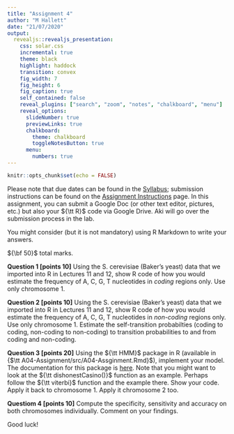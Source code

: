 ```yaml
---
title: "Assignment 4"
author: "M Hallett"
date: "21/07/2020"
output: 
  revealjs::revealjs_presentation:
    css: solar.css
    incremental: true
    theme: black
    highlight: haddock
    transition: convex
    fig_width: 7
    fig_height: 6
    fig_caption: true
    self_contained: false
    reveal_plugins: ["search", "zoom", "notes", "chalkboard", "menu"]
    reveal_options:
      slideNumber: true
      previewLinks: true
      chalkboard: 
        theme: chalkboard
        toggleNotesButton: true
      menu:
        numbers: true
---
```


```r
knitr::opts_chunk$set(echo = FALSE)
```

Please note that due dates can be found in the [Syllabus](/Syllabus); submission instructions can be found on the [Assignment Instructions](/Assignments) page. In this assignment, you can submit a Google Doc (or other text editor, pictures, etc.) but also your ${\tt R}$ code via Google Drive. 
Aki will go over the submission process in the lab.

You might consider (but it is not mandatory) using R Markdown to write your answers.

${\bf 50}$ total marks.

__Question 1 [points 10]__
Using the S. cerevisiae (Baker's yeast) data that we imported into R in Lectures 11 and 12, show R code of how you would estimate the frequency of A, C, G, T nucleotides in _coding_ regions only.  Use only chromosome 1. 


__Question 2 [points 10]__
Using the S. cerevisiae (Baker's yeast) data that we imported into R in Lectures 11 and 12, show R code of how you would estimate the frequency of A, C, G, T nucleotides in _non-coding_ regions only. Use only chromosome 1. Estimate the self-transition probabilties (coding to coding, non-coding to non-coding) to transition probabilities to and from coding and non-coding.


__Question 3 [points 20]__
Using the ${\tt HMM}$ package in R (available in {$\tt A04-Assignment/src/A04-Assginment.Rmd}$), implement your model. The documentation for this package is [here](https://cran.r-project.org/web/packages/HMM/HMM.pdf). Note that you might want to look at the ${\tt dishonestCasino()}$ function as an example.
Perhaps follow  the ${\tt viterbi}$ function and the example there.
Show your code. Apply it back to chromosome 1. Apply it chromosome 2 too.

__Questiom 4 [points 10]__
Compute the specificity, sensitivity and accuracy on both chromosomes individually. Comment on your findings.



Good luck!

